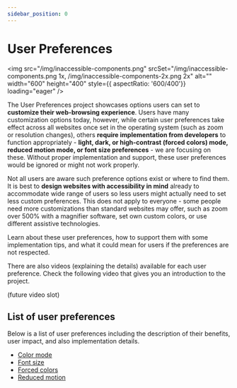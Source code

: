 ---
sidebar_position: 0
---

# User Preferences

<img src="/img/inaccessible-components.png" srcSet="/img/inaccessible-components.png 1x, /img/inaccessible-components-2x.png 2x" alt="" width="600" height="400" style={{ aspectRatio: '600/400'}} loading="eager" />

The User Preferences project showcases options users can set to **customize their web-browsing experience**. Users have many customization options today, however, while certain user preferences take effect across all websites once set in the operating system (such as zoom or resolution changes), others **require implementation from developers** to function appropriately - **light, dark, or high-contrast (forced colors) mode, reduced motion mode, or font size preferences** - we are focusing on these. Without proper implementation and support, these user preferences would be ignored or might not work properly.

Not all users are aware such preference options exist or where to find them. It is best to **design websites with accessibility in mind** already to accommodate wide range of users so less users might actually need to set less custom preferences. This does not apply to everyone - some people need more customizations than standard websites may offer, such as zoom over 500% with a magnifier software, set own custom colors, or use different assistive technologies.

Learn about these user preferences, how to support them with some implementation tips, and what it could mean for users if the preferences are not respected.

There are also videos (explaining the details) available for each user preference. Check the following video that gives you an introduction to the project.

(future video slot)

## List of user preferences

Below is a list of user preferences including the description of their benefits, user impact, and also implementation details.

- [Color mode](/docs/user-preferences/color-mode)
- [Font size](/docs/user-preferences/font-size)
- [Forced colors](/docs/user-preferences/forced-colors)
- [Reduced motion](/docs/user-preferences/reduced-motion)

